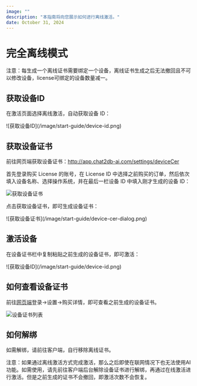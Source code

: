```yaml
---
image: ""
description: "本指南将向您展示如何进行离线激活。"
date: October 31, 2024
---
```


# 完全离线模式

<div style={{ fontWeight: 'bold', color: 'red', margin: '20px 0' }}>
注意：每生成一个离线证书需要绑定一个设备，离线证书生成之后无法撤回且不可以修改设备，license可绑定的设备数量减一。
</div>

## 获取设备ID

在激活页面选择离线激活，自动获取设备 ID：

<div style={{maxWidth: '500px'}}>
![获取设备ID](/image/start-guide/device-id.png)
</div>

## 获取设备证书

前往网页端获取设备证书：http://app.chat2db-ai.com/settings/deviceCer

首先登录购买 License 的账号，在 License ID 中选择之前购买的订单，然后依次填入设备名称、选择操作系统，并在最后一栏设备 ID 中填入刚才生成的设备 ID：

![获取设备证书](/image/start-guide/device-cer.png)

点击获取设备证书，即可生成设备证书：

<div style={{maxWidth: '500px' , margin: '20px 0'}}>
![获取设备证书](/image/start-guide/device-cer-dialog.png)
</div>

## 激活设备

在设备证书栏中复制粘贴之前生成的设备证书，即可激活：

<div style={{maxWidth: '500px'}}>
![获取设备ID](/image/start-guide/device-id.png)
</div>

## 如何查看设备证书

前往[网页端](http://app.chat2db-ai.com)登录->设置->购买详情，即可查看之前生成的设备证书。

![设备证书列表](/image/start-guide/device-cer-list.png)

## 如何解绑

如需解绑，请前往客户端，自行移除离线证书。

<div style={{ fontWeight: 'bold', color: 'red', margin: '20px 0' }}>
注意：如果通过离线激活方式完成激活，那么之后即使在联网情况下也无法使用AI功能。如需使用，请先前往客户端后台解除设备证书进行解绑，再通过在线激活进行激活。但是之前生成的证书不会撤回，即激活次数不会恢复。
</div>
